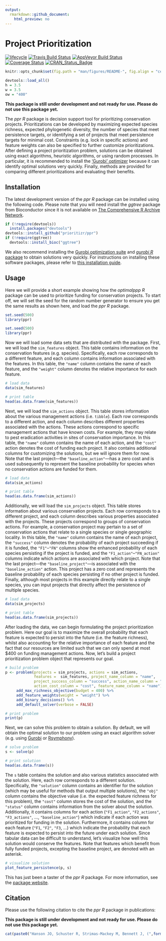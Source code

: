 ```yaml
---
output:
  rmarkdown::github_document:
    html_preview: no
---
```


<!--- README.md is generated from README.Rmd. Please edit that file -->

# Project Prioritization

[![lifecycle](https://img.shields.io/badge/Lifecycle-experimental-orange.svg)](https://www.tidyverse.org/lifecycle/#experimental)
[![Travis Build Status](https://img.shields.io/travis/prioritizr/ppr/master.svg?label=Linux%20%26%20Mac%20OSX)](https://travis-ci.org/prioritizr/ppr)
[![AppVeyor Build Status](https://img.shields.io/appveyor/ci/jeffreyhanson/ppr/master.svg?label=Windows)](https://ci.appveyor.com/project/jeffreyhanson/ppr)
[![Coverage Status](https://codecov.io/github/prioritizr/ppr/coverage.svg?branch=master)](https://codecov.io/github/prioritizr/ppr?branch=master)
[![CRAN_Status_Badge](http://www.r-pkg.org/badges/version/ppr)](https://CRAN.R-project.org/package=ppr)

```r
knitr::opts_chunk$set(fig.path = "man/figures/README-", fig.align = "center")
```

```r
devtools::load_all()
h = 3.5
w = 3.5
ow = "400"
```

**This package is still under development and not ready for use. Please do not use this package yet.**

The _ppr R_ package is decision support tool for prioritizing conservation projects. Prioritizations can be developed by maximizing expected species richness, expected phylogenetic diversity, the number of species that meet persistence targets, or identifying a set of projects that meet persistence targets for minimal cost. Constraints (e.g. lock in specific actions) and feature weights can also be specified to further customize prioritizations. After defining a project prioritization problem, solutions can be obtained using exact algorithms, heuristic algorithms, or using random processes. In particular, it is recommended to install the ['Gurobi' optimizer](https://www.gurobi.com) because it can identify optimal solutions very quickly. Finally, methods are provided for comparing different prioritizations and evaluating their benefits.

## Installation

The latest development version of the _ppr R_ package can be installed using the following code. Please note that you will need install the _ggtree_ package from Bioconductor since it is not available on [The Comprehensive R Archive Network](https://cran.r-project.org/).

```r
if (!require(devtools))
  install.packages("devtools")
devtools::install_github("prioritizr/ppr")
if (!require(ggtree))
  devtools::install_bioc("ggtree")
```

We also recommend installing the [Gurobi optimization suite](http://www.gurobi.com/) and [_gurobi R_ package](https://www.gurobi.com/documentation/8.1/refman/r_api_overview.html) to obtain solutions very quickly. For instructions on installing these software packages, please refer to [this installation guide](https://cran.r-project.org/web/packages/prioritizr/vignettes/gurobi_installation.html).

## Usage

Here we will provide a short example showing how the _optimalppp R_ package can be used to prioritize funding for conservation projects. To start off, we will set the seed for the random number generator to ensure you get the same results as shown here, and load the _ppr R_ package.

```r
set.seed(500)
library(ppr)
```

```r
set.seed(500)
library(ppr)
```

Now we will load some data sets that are distributed with the package. First, we will load the `sim_features` object. This table contains information on the conservation features (e.g. species). Specifically, each row corresponds to a different feature, and each column contains information associated with the features. In this table, the `"name"` column contains the name of each feature, and the `"weight"` column denotes the relative importance for each feature.

```r
# load data
data(sim_features)

# print table
head(as.data.frame(sim_features))
```

Next, we will load the `sim_actions` object. This table stores information about the various management actions (i.e. `tibble`). Each row corresponds to a different action, and each column describes different properties associated with the actions. These actions correspond to specific management actions that have known costs. For example, they may relate to pest eradication activities in sites of conservation importance. In this table, the `"name"` column contains the name of each action, and the `"cost"` action denotes the cost of funding each project. It also contains additional columns for customizing the solutions, but we will ignore them for now. Note that the last project---the `"baseline_action"`---has a zero cost and is used subsequently to represent the baseline probability for species when no conservation actions are funded for them.

```r
# load data
data(sim_actions)

# print table
head(as.data.frame(sim_actions))
```

Additionally, we will load the `sim_projects` object. This table stores information about various conservation projects. Each row corresponds to a different project, and each column describes various properties associated with the projects. These projects correspond to groups of conservation actions. For example, a conservation project may pertain to a set of conservation actions that relate to a single species or single geographic locality. In this table, the `"name"` column contains the name of each project, the `"success"` column denotes the probability of each project succeeding if it is funded, the `"F1"`--`"FN"` columns show the enhanced probability of each species persisting if the project is funded, and the `"F1_action"`--`"FN_action"` columns indicate which actions are associated with which project. Note that the last project---the `"baseline_project"`---is associated with the `"baseline_action"` action. This project has a zero cost and represents the baseline probability of each species persisting if no other project is funded. Finally, although most projects in this example directly relate to a single species, you can input projects that directly affect the persistence of multiple species.

```r
# load data
data(sim_projects)

# print table
head(as.data.frame(sim_projects))
```

After loading the data, we can begin formulating the project prioritization problem. Here our goal is to maximize the overall probability that each feature is expected to persist into the future (i.e. the feature richness), whilst also accounting for the relative importance of each feature and the fact that our resources are limited such that we can only spend at most $400 on funding management actions. Now, let's build a project prioritization problem object that represents our goal.

```r
# build problem
p <- problem(projects = sim_projects, actions = sim_actions,
             features =  sim_features, project_name_column = "name",
             project_success_column = "success", action_name_column = "name",
             action_cost_column = "cost", feature_name_column = "name") %>%
     add_max_richness_objective(budget = 400) %>%
     add_feature_weights(weight = "weight") %>%
     add_binary_decisions() %>%
     add_default_solver(verbose = FALSE)

# print problem
print(p)
```

Next, we can solve this problem to obtain a solution. By default, we will obtain the optimal solution to our problem using an exact algorithm solver (e.g. using [Gurobi](http://www.gurobi.com/) or [Rsymphony](https://cran.r-project.org/package=Rsymphony)).

```r
# solve problem
s <- solve(p)

# print solution
head(as.data.frame(s))
```

The `s` table contains the solution and also various statistics associated with the solution. Here, each row corresponds to a different solution. Specifically, the `"solution"` column contains an identifier for the solution (which may be useful for methods that output multiple solutions), the `"obj"` column contains the objective value (i.e. the expected feature richness for this problem), the `"cost"` column stores the cost of the solution, and the `"status"` column contains information from the solver about the solution. Additionally, it contains columns for each action (`"F1_action"`, `"F2_actions"`, `"F3_actions"`, ..., `"baseline_action"`) which indicate if each action was prioritized for funding in the solution. Furthermore, it contains column for each feature (`"F1`, `"F2"`, `"F3`, ...) which indicate the probability that each feature is expected to persist into the future under each solution. Since tabular data can be difficult to understand, let's visualize how well this solution would conserve the features. Note that features which benefit from fully funded projects, excepting the baseline project, are denoted with an asterisk.

```r
# visualize solution
plot_feature_persistence(p, s)
```

This has just been a taster of the _ppr R_ package. For more information, see the [package website](https://prioritizr.github.io/ppr/articles/optimalppp.html).

## Citation

Please use the following citation to cite the _ppr R_ package in publications:

**This package is still under development and not ready for use. Please do not use this package yet.**

```r
cat(paste0("Hanson JO, Schuster R, Strimas-Mackey M, Bennett J, (",format(Sys.time(), "%Y"),"). ppr: Project Prioritization. R package version ",packageDescription("ppr")$Version,". Available at https://github.com/prioritizr/ppr.\n"))
```
